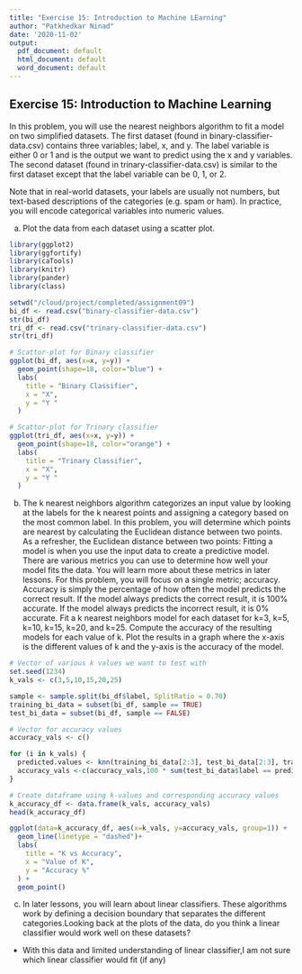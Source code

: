 ```yaml
---
title: "Exercise 15: Introduction to Machine LEarning"
author: "Patkhedkar Ninad"
date: '2020-11-02'
output:
  pdf_document: default
  html_document: default
  word_document: default
---
```


## Exercise 15: Introduction to Machine Learning

In this problem, you will use the nearest neighbors algorithm to fit a model on two simplified datasets. The first dataset (found in binary-classifier-data.csv) contains three variables; label, x, and y. The label variable is either 0 or 1 and is the output we want to predict using the x and y variables. The second dataset (found in trinary-classifier-data.csv) is similar to the first dataset except that the label variable can be 0, 1, or 2.

Note that in real-world datasets, your labels are usually not numbers, but text-based descriptions of the categories (e.g. spam or ham). In practice, you will encode categorical variables into numeric values.

a. Plot the data from each dataset using a scatter plot.

```r
library(ggplot2)
library(ggfortify)
library(caTools)
library(knitr)
library(pander)
library(class)

setwd("/cloud/project/completed/assignment09")
bi_df <- read.csv("binary-classifier-data.csv")
str(bi_df)
tri_df <- read.csv("trinary-classifier-data.csv")
str(tri_df)

# Scattor-plot for Binary classifier
ggplot(bi_df, aes(x=x, y=y)) +
  geom_point(shape=18, color="blue") +
  labs(
    title = "Binary Classifier",
    x = "X",
    y = "Y "
  ) 

# Scattor-plot for Trinary classifier
ggplot(tri_df, aes(x=x, y=y)) +
  geom_point(shape=18, color="orange") +
  labs(
    title = "Trinary Classifier",
    x = "X",
    y = "Y "
  ) 

```
b. The k nearest neighbors algorithm categorizes an input value by looking at the labels for the k nearest points and assigning a category based on the most common label. In this problem, you will determine which points are nearest by calculating the Euclidean distance between two points. As a refresher, the Euclidean distance between two points: Fitting a model is when you use the input data to create a predictive model. There are various metrics you can use to determine how well your model fits the data. You will learn more about these metrics in later lessons. For this problem, you will focus on a single metric; accuracy. Accuracy is simply the percentage of how often the model predicts the correct result. If the model always predicts the correct result, it is 100% accurate. If the model always predicts the incorrect result, it is 0% accurate. Fit a k nearest neighbors model for each dataset for k=3, k=5, k=10, k=15, k=20, and k=25. Compute the accuracy of the resulting models for each value of k. Plot the results in a graph where the x-axis is the different values of k and the y-axis is the accuracy of the model.

```r
# Vector of various k values we want to test with
set.seed(1234)
k_vals <- c(3,5,10,15,20,25)

sample <- sample.split(bi_df$label, SplitRatio = 0.70)
training_bi_data = subset(bi_df, sample == TRUE)
test_bi_data = subset(bi_df, sample == FALSE)

# Vector for accuracy values
accuracy_vals <- c()

for (i in k_vals) {
  predicted.values <- knn(training_bi_data[2:3], test_bi_data[2:3], training_bi_data$label, k = i)
  accuracy_vals <-c(accuracy_vals,100 * sum(test_bi_data$label == predicted.values)/NROW(test_bi_data$label))
}

# Create dataframe using k-values and corresponding accuracy values
k_accuracy_df <- data.frame(k_vals, accuracy_vals)
head(k_accuracy_df)

ggplot(data=k_accuracy_df, aes(x=k_vals, y=accuracy_vals, group=1)) +
  geom_line(linetype = "dashed")+
  labs(
    title = "K vs Accuracy",
    x = "Value of K",
    y = "Accuracy %"
  ) +
  geom_point()
```
c. In later lessons, you will learn about linear classifiers. These algorithms work by defining a decision boundary that separates the different categories.Looking back at the plots of the data, do you think a linear classifier would work well on these datasets?

- With this data and limited understanding of linear classifier,I am not sure which linear classifier would fit (if any)